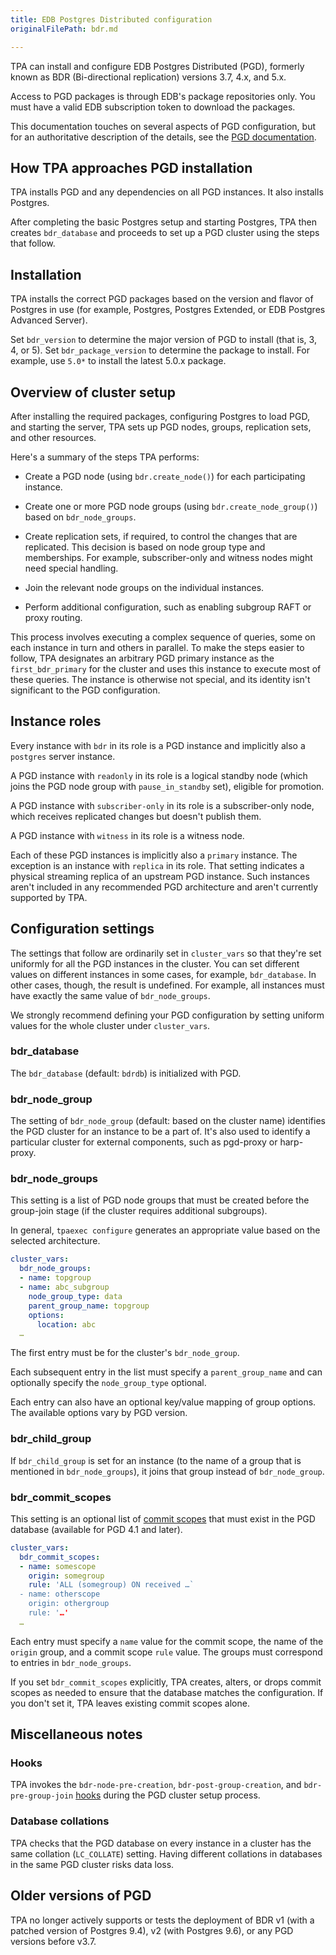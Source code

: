 ```yaml
---
title: EDB Postgres Distributed configuration
originalFilePath: bdr.md

---
```


TPA can install and configure EDB Postgres Distributed (PGD),
formerly known as BDR (Bi-directional replication) versions 3.7, 4.x,
and 5.x.

Access to PGD packages is through EDB's package repositories only.
You must have a valid EDB subscription token to download the packages.

This documentation touches on several aspects of PGD configuration, but 
for an authoritative description of the details,
see the [PGD documentation](https://enterprisedb.com/docs/pgd/latest/).

## How TPA approaches PGD installation

TPA installs PGD and any dependencies on all PGD instances. It also installs Postgres.

After completing the basic Postgres setup and starting Postgres, TPA
then creates `bdr_database` and proceeds to set up a PGD cluster
using the steps that follow.

## Installation

TPA installs the correct PGD packages based on the version
and flavor of Postgres in use (for example, Postgres, Postgres Extended, or
EDB Postgres Advanced Server).

Set `bdr_version` to determine the major version of PGD to install
(that is, 3, 4, or 5). Set `bdr_package_version` to determine the
package to install. For example, use `5.0*` to install the latest 5.0.x package.

## Overview of cluster setup

After installing the required packages, configuring Postgres to load
PGD, and starting the server, TPA sets up PGD nodes,
groups, replication sets, and other resources.

Here's a summary of the steps TPA performs:

-   Create a PGD node (using `bdr.create_node()`) for each participating
    instance.

-   Create one or more PGD node groups (using `bdr.create_node_group()`)
    based on `bdr_node_groups`.

-   Create replication sets, if required, to control the changes that
      are replicated. This decision is based on node group type and memberships. For example,
      subscriber-only and witness nodes might need special handling.

-   Join the relevant node groups on the individual instances.

-   Perform additional configuration, such as enabling subgroup RAFT or
    proxy routing.

This process involves executing a complex sequence of queries, some on
each instance in turn and others in parallel. To make the steps easier
to follow, TPA designates an arbitrary PGD primary instance as the
`first_bdr_primary` for the cluster and uses this instance to execute
most of these queries. The instance is otherwise not special, and its
identity isn't significant to the PGD configuration.

## Instance roles

Every instance with `bdr` in its role is a PGD instance and
implicitly also a `postgres` server instance.

A PGD instance with `readonly` in its role is a logical standby node
(which joins the PGD node group with `pause_in_standby` set), eligible
for promotion.

A PGD instance with `subscriber-only` in its role is a subscriber-only
node, which receives replicated changes but doesn't publish them.

A PGD instance with `witness` in its role is a witness node.

Each of these PGD instances is implicitly also a `primary`
instance. The exception is an instance with `replica` in its role. That setting
indicates a physical streaming replica of an upstream PGD instance. Such
instances aren't included in any recommended PGD architecture and aren't
currently supported by TPA.

## Configuration settings

The settings that follow are ordinarily set in `cluster_vars`
so that they're set uniformly for all the PGD instances in the cluster.
You can set different values on different instances in some cases, for example,
`bdr_database`. In other cases, though, the result is undefined. For example, all
instances must have exactly the same value of `bdr_node_groups`.

We strongly recommend defining your PGD configuration by setting uniform
values for the whole cluster under `cluster_vars`.

### bdr_database

The `bdr_database` (default: `bdrdb`) is initialized with PGD.

### bdr_node_group

The setting of `bdr_node_group` (default: based on the cluster name)
identifies the PGD cluster for an instance to be a part of. It's also
used to identify a particular cluster for external components, such as
pgd-proxy or harp-proxy.

### bdr_node_groups

This setting is a list of PGD node groups that must be created before the group-join 
stage (if the cluster requires additional subgroups).

In general, `tpaexec configure` generates an appropriate value based
on the selected architecture.

```yaml
cluster_vars:
  bdr_node_groups:
  - name: topgroup
  - name: abc_subgroup
    node_group_type: data
    parent_group_name: topgroup
    options:
      location: abc
  …
```

The first entry must be for the cluster's `bdr_node_group`.

Each subsequent entry in the list must specify a `parent_group_name`
and can optionally specify the `node_group_type` optional.

Each entry can also have an optional key/value mapping of group options.
The available options vary by PGD version.

### bdr_child_group

If `bdr_child_group` is set for an instance (to the name of a group that
is mentioned in `bdr_node_groups`), it joins that group instead of
`bdr_node_group`.

### bdr_commit_scopes

This setting is an optional list of
[commit scopes](https://www.enterprisedb.com/docs/pgd/latest/reference/commit-scopes/)
that must exist in the PGD database (available for PGD 4.1 and later).

```yaml
cluster_vars:
  bdr_commit_scopes:
  - name: somescope
    origin: somegroup
    rule: 'ALL (somegroup) ON received …`
  - name: otherscope
    origin: othergroup
    rule: '…'
  …
```

Each entry must specify a `name` value for the commit scope, the name of the
`origin` group, and a commit scope `rule` value. The groups must correspond
to entries in `bdr_node_groups`.

If you set `bdr_commit_scopes` explicitly, TPA creates, alters, or
drops commit scopes as needed to ensure that the database matches the
configuration. If you don't set it, TPA leaves existing commit
scopes alone.

## Miscellaneous notes

### Hooks

TPA invokes the `bdr-node-pre-creation`, `bdr-post-group-creation`, and
`bdr-pre-group-join` [hooks](../tpaexec-hooks/) during the PGD cluster
setup process.

### Database collations

TPA checks that the PGD database on every instance in a cluster has
the same collation (`LC_COLLATE`) setting. Having different collations in
databases in the same PGD cluster risks data loss.

## Older versions of PGD

TPA no longer actively supports or tests the deployment of BDR v1
(with a patched version of Postgres 9.4), v2 (with Postgres 9.6), or
any PGD versions before v3.7.
